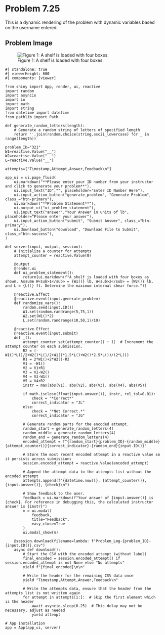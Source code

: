 # Problem 7.25 {.unnumbered}

This is a dynamic rendering of the problem with dynamic variables based on the username entered. 


## Problem Image

![Figure 1: A shelf is loaded with four boxes.](images/321.png){fig-alt="Picture of a shelf with four boxes. Box one was a weight of W1 over a distance L, box two has a weight of W2 over a distance L, box three has a weight of W3 over a distance L, and box four has a weight of W4 over a distance L. The shelf has two supports at L and 3L."}

```shinylive-python
#| standalone: true
#| viewerHeight: 600
#| components: [viewer]

from shiny import App, render, ui, reactive
import random
import asyncio
import io
import math
import string
from datetime import datetime
from pathlib import Path

def generate_random_letters(length):
    # Generate a random string of letters of specified length
    return ''.join(random.choice(string.ascii_lowercase) for _ in range(length))  

problem_ID="321"
W1=reactive.Value("__")
W2=reactive.Value("__")
L=reactive.Value("__")
  
attempts=["Timestamp,Attempt,Answer,Feedback\n"]

app_ui = ui.page_fluid(
    ui.markdown("**Please enter your ID number from your instructor and click to generate your problem**"),
    ui.input_text("ID","", placeholder="Enter ID Number Here"),
    ui.input_action_button("generate_problem", "Generate Problem", class_="btn-primary"),
    ui.markdown("**Problem Statement**"),
    ui.output_ui("ui_problem_statement"),
    ui.input_text("answer","Your Answer in units of lb", placeholder="Please enter your answer"),
    ui.input_action_button("submit", "Submit Answer", class_="btn-primary"),
    ui.download_button("download", "Download File to Submit", class_="btn-success"),
)

def server(input, output, session):
    # Initialize a counter for attempts
    attempt_counter = reactive.Value(0)

    @output
    @render.ui
    def ui_problem_statement():
        return[ui.markdown(f"A shelf is loaded with four boxes as shown. Assume W<sub>1</sub> = {W1()} lb, W<sub>2</sub> = {W2()} lb, and L = {L()} ft. Determine the maximum internal shear force.")]
    
    @reactive.Effect
    @reactive.event(input.generate_problem)
    def randomize_vars():
        random.seed(input.ID())
        W1.set(random.randrange(5,75,1))
        W2.set(W1()*2)
        L.set(random.randrange(10,50,1)/10)
        
    @reactive.Effect
    @reactive.event(input.submit)
    def _():
        attempt_counter.set(attempt_counter() + 1)  # Increment the attempt counter on each submission.
        R2 = (-W1()*L()/2+W2()*L()/2+W1()*1.5*L()+W2()*2.5*L())/(2*L())
        R1 = 2*W1()+2*W2()-R2
        V1 = -W1()
        V2 = V1+R1
        V3 = V2-W2()
        V4 = V3-W1()
        V5 = V4+R2
        instr = max(abs(V1), abs(V2), abs(V3), abs(V4), abs(V5))

        if math.isclose(float(input.answer()), instr, rel_tol=0.01):
            check = "*Correct*"
            correct_indicator = "JL"
        else:
            check = "*Not Correct.*"
            correct_indicator = "JG"

        # Generate random parts for the encoded attempt.
        random_start = generate_random_letters(4)
        random_middle = generate_random_letters(4)
        random_end = generate_random_letters(4)
        encoded_attempt = f"{random_start}{problem_ID}-{random_middle}{attempt_counter()}{correct_indicator}-{random_end}{input.ID()}"

        # Store the most recent encoded attempt in a reactive value so it persists across submissions
        session.encoded_attempt = reactive.Value(encoded_attempt)

        # Append the attempt data to the attempts list without the encoded attempt
        attempts.append(f"{datetime.now()}, {attempt_counter()}, {input.answer()}, {check}\n")

        # Show feedback to the user.
        feedback = ui.markdown(f"Your answer of {input.answer()} is {check}. For reference in debugging this, the calculated instructor answer is {instr}")
        m = ui.modal(
            feedback,
            title="Feedback",
            easy_close=True
        )
        ui.modal_show(m)

    @session.download(filename=lambda: f"Problem_Log-{problem_ID}-{input.ID()}.csv")
    async def download():
        # Start the CSV with the encoded attempt (without label)
        final_encoded = session.encoded_attempt() if session.encoded_attempt is not None else "No attempts"
        yield f"{final_encoded}\n\n"
        
        # Write the header for the remaining CSV data once
        yield "Timestamp,Attempt,Answer,Feedback\n"
        
        # Write the attempts data, ensure that the header from the attempts list is not written again
        for attempt in attempts[1:]:  # Skip the first element which is the header
            await asyncio.sleep(0.25)  # This delay may not be necessary; adjust as needed
            yield attempt

# App installation
app = App(app_ui, server)
```

